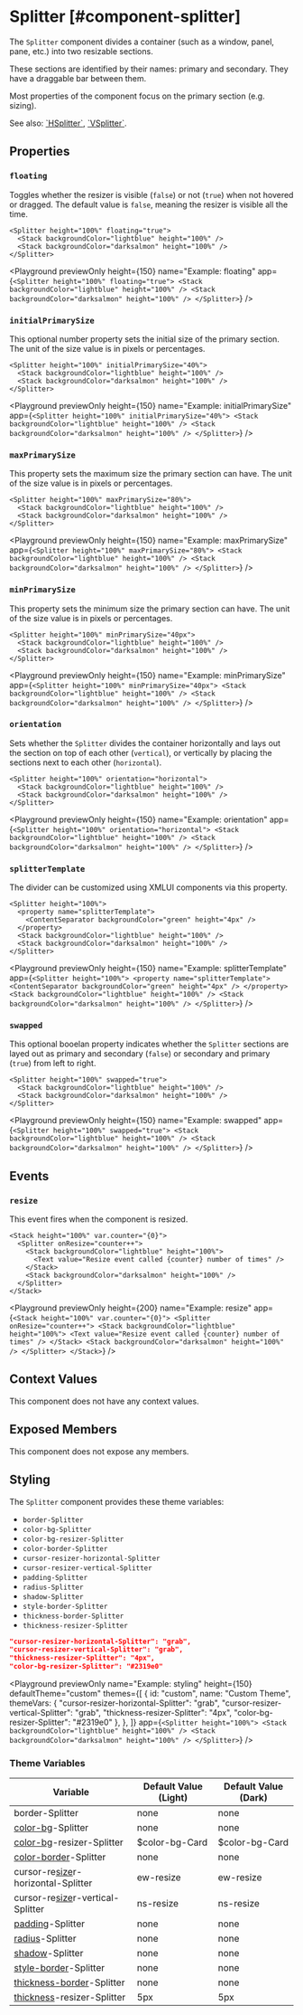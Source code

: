 
# Splitter [#component-splitter]

The `Splitter` component divides a container (such as a window, panel, pane, etc.) into two resizable sections.

These sections are identified by their names: primary and secondary. They have a draggable bar between them.

Most properties of the component focus on the primary section (e.g. sizing).

See also: [\`HSplitter\`](./HSplitter.mdx), [\`VSplitter\`](./VSplitter.mdx).

## Properties

### `floating`

Toggles whether the resizer is visible (`false`) or not (`true`) when not hovered or dragged. The default value is `false`, meaning the resizer is visible all the time.

```ueml copy /floating="true"/
<Splitter height="100%" floating="true">
  <Stack backgroundColor="lightblue" height="100%" />
  <Stack backgroundColor="darksalmon" height="100%" />
</Splitter>
```

<Playground
  previewOnly
  height={150}
  name="Example: floating"
  app={`
  <Splitter height="100%" floating="true">
    <Stack backgroundColor="lightblue" height="100%" />
    <Stack backgroundColor="darksalmon" height="100%" />
  </Splitter>
  `}
/>

### `initialPrimarySize`

This optional number property sets the initial size of the primary section. The unit of the size value is in pixels or percentages.

```ueml copy /initialPrimarySize="40%"/
<Splitter height="100%" initialPrimarySize="40%">
  <Stack backgroundColor="lightblue" height="100%" />
  <Stack backgroundColor="darksalmon" height="100%" />
</Splitter>
```

<Playground
  previewOnly
  height={150}
  name="Example: initialPrimarySize"
  app={`
  <Splitter height="100%" initialPrimarySize="40%">
    <Stack backgroundColor="lightblue" height="100%" />
    <Stack backgroundColor="darksalmon" height="100%" />
  </Splitter>
  `}
/>

### `maxPrimarySize`

This property sets the maximum size the primary section can have. The unit of the size value is in pixels or percentages.

```ueml copy /maxPrimarySize="80%"/
<Splitter height="100%" maxPrimarySize="80%">
  <Stack backgroundColor="lightblue" height="100%" />
  <Stack backgroundColor="darksalmon" height="100%" />
</Splitter>
```

<Playground
  previewOnly
  height={150}
  name="Example: maxPrimarySize"
  app={`
  <Splitter height="100%" maxPrimarySize="80%">
    <Stack backgroundColor="lightblue" height="100%" />
    <Stack backgroundColor="darksalmon" height="100%" />
  </Splitter>
  `}
/>

### `minPrimarySize`

This property sets the minimum size the primary section can have. The unit of the size value is in pixels or percentages.

```ueml copy /minPrimarySize="40px"/
<Splitter height="100%" minPrimarySize="40px">
  <Stack backgroundColor="lightblue" height="100%" />
  <Stack backgroundColor="darksalmon" height="100%" />
</Splitter>
```

<Playground
  previewOnly
  height={150}
  name="Example: minPrimarySize"
  app={`
  <Splitter height="100%" minPrimarySize="40px">
    <Stack backgroundColor="lightblue" height="100%" />
    <Stack backgroundColor="darksalmon" height="100%" />
  </Splitter>
  `}
/>

### `orientation`

Sets whether the `Splitter` divides the container horizontally and lays out the section on top of each other (`vertical`), or vertically by placing the sections next to each other (`horizontal`).

```ueml copy /orientation="horizontal"/
<Splitter height="100%" orientation="horizontal">
  <Stack backgroundColor="lightblue" height="100%" />
  <Stack backgroundColor="darksalmon" height="100%" />
</Splitter>
```

<Playground
  previewOnly
  height={150}
  name="Example: orientation"
  app={`
  <Splitter height="100%" orientation="horizontal">
    <Stack backgroundColor="lightblue" height="100%" />
    <Stack backgroundColor="darksalmon" height="100%" />
  </Splitter>
  `}
/>

### `splitterTemplate`

The divider can be customized using XMLUI components via this property.

```ueml copy {2-4}
<Splitter height="100%">
  <property name="splitterTemplate">
    <ContentSeparator backgroundColor="green" height="4px" />
  </property>
  <Stack backgroundColor="lightblue" height="100%" />
  <Stack backgroundColor="darksalmon" height="100%" />
</Splitter>
```

<Playground
  previewOnly
  height={150}
  name="Example: splitterTemplate"
  app={`
  <Splitter height="100%">
    <property name="splitterTemplate">
      <ContentSeparator backgroundColor="green" height="4px" />
    </property>
    <Stack backgroundColor="lightblue" height="100%" />
    <Stack backgroundColor="darksalmon" height="100%" />
  </Splitter>
`}
/>

### `swapped`

This optional booelan property indicates whether the `Splitter` sections are layed out as primary and secondary (`false`) or secondary and primary (`true`) from left to right.

```ueml copy /swapped="true"/
<Splitter height="100%" swapped="true">
  <Stack backgroundColor="lightblue" height="100%" />
  <Stack backgroundColor="darksalmon" height="100%" />
</Splitter>
```

<Playground
  previewOnly
  height={150}
  name="Example: swapped"
  app={`
  <Splitter height="100%" swapped="true">
    <Stack backgroundColor="lightblue" height="100%" />
    <Stack backgroundColor="darksalmon" height="100%" />
  </Splitter>
  `}
/>

## Events

### `resize`

This event fires when the component is resized.

```ueml copy {2}
<Stack height="100%" var.counter="{0}">
  <Splitter onResize="counter++">
    <Stack backgroundColor="lightblue" height="100%">
      <Text value="Resize event called {counter} number of times" />
    </Stack>
    <Stack backgroundColor="darksalmon" height="100%" />
  </Splitter>
</Stack>
```

<Playground
  previewOnly
  height={200}
  name="Example: resize"
  app={`
  <Stack height="100%" var.counter="{0}">
    <Splitter onResize="counter++">
      <Stack backgroundColor="lightblue" height="100%">
        <Text value="Resize event called {counter} number of times" />
      </Stack>
      <Stack backgroundColor="darksalmon" height="100%" />
    </Splitter>
  </Stack>
  `}
/>

## Context Values

This component does not have any context values.

## Exposed Members

This component does not expose any members.

## Styling

The `Splitter` component provides these theme variables:

- `border-Splitter`
- `color-bg-Splitter`
- `color-bg-resizer-Splitter`
- `color-border-Splitter`
- `cursor-resizer-horizontal-Splitter`
- `cursor-resizer-vertical-Splitter`
- `padding-Splitter`
- `radius-Splitter`
- `shadow-Splitter`
- `style-border-Splitter`
- `thickness-border-Splitter`
- `thickness-resizer-Splitter`

```json copy
"cursor-resizer-horizontal-Splitter": "grab",
"cursor-resizer-vertical-Splitter": "grab",
"thickness-resizer-Splitter": "4px",
"color-bg-resizer-Splitter": "#2319e0"
```

<Playground
  previewOnly
  name="Example: styling"
  height={150}
  defaultTheme="custom"
  themes={[
    {
      id: "custom",
      name: "Custom Theme",
      themeVars: {
        "cursor-resizer-horizontal-Splitter": "grab",
        "cursor-resizer-vertical-Splitter": "grab",
        "thickness-resizer-Splitter": "4px",
        "color-bg-resizer-Splitter": "#2319e0"
      },
    },
  ]}
  app={`
  <Splitter height="100%">
    <Stack backgroundColor="lightblue" height="100%" />
    <Stack backgroundColor="darksalmon" height="100%" />
  </Splitter>
  `}
/>

### Theme Variables

| Variable | Default Value (Light) | Default Value (Dark) |
| --- | --- | --- |
| border-Splitter | <GrayText>none</GrayText> | <GrayText>none</GrayText> |
| [color-bg](../styles-and-themes/common-units/#color-values)-Splitter | <GrayText>none</GrayText> | <GrayText>none</GrayText> |
| [color-bg](../styles-and-themes/common-units/#color-values)-resizer-Splitter | $color-bg-Card | $color-bg-Card |
| [color-border](../styles-and-themes/common-units/#color-values)-Splitter | <GrayText>none</GrayText> | <GrayText>none</GrayText> |
| cursor-re[size](../styles-and-themes/common-units/#size-values)r-horizontal-Splitter | ew-resize | ew-resize |
| cursor-re[size](../styles-and-themes/common-units/#size-values)r-vertical-Splitter | ns-resize | ns-resize |
| [padding](../styles-and-themes/common-units/#size-values)-Splitter | <GrayText>none</GrayText> | <GrayText>none</GrayText> |
| [radius](../styles-and-themes/common-units/#border-rounding)-Splitter | <GrayText>none</GrayText> | <GrayText>none</GrayText> |
| [shadow](../styles-and-themes/common-units/#color-values)-Splitter | <GrayText>none</GrayText> | <GrayText>none</GrayText> |
| [style-border](../styles-and-themes/common-units/#border-style-values)-Splitter | <GrayText>none</GrayText> | <GrayText>none</GrayText> |
| [thickness-border](../styles-and-themes/common-units/#size-values)-Splitter | <GrayText>none</GrayText> | <GrayText>none</GrayText> |
| [thickness](../styles-and-themes/common-units/#size-values)-resizer-Splitter | 5px | 5px |

